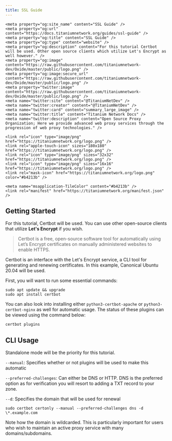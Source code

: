 ```yaml
---
title: SSL Guide
---
```


<head>
    <meta content="IE=edge" http-equiv="X-UA-Compatible" />
    <meta name="viewport" content="width=device-width, initial-scale=1.0, shrink-to-fit=no" />
    <meta content="1.0.10" name="version" />
    <meta name="theme-color" media="(prefers-color-scheme: dark)" content="#434c5e" />
    <link rel="canonical" href="https://docs.titaniumnetwork.org/" />
    <meta name="keywords" content="proxy, web proxy, ultraviolet, service workers, unblock websites, unblock chromebook, free web proxy, proxy list, proxy sites, un block chromebook, online proxy, proxy server, proxysite, proxy youtube, bypass securly, bypass iboss, bypass lightspeed filter, holy unblocker, chromebooks, titanium network, unblock youtube, youtube proxy, unblocked youtube, youtube unblocked" />
    
    <meta property="og:site_name" content="SSL Guide" />
    <meta property="og:url" content="https://docs.titaniumnetwork.org/guides/ssl-guide" />
    <meta property="og:title" content="SSL Guide" />
    <meta property="og:type" content="website" />
    <meta property="og:description" content="For this tutorial Certbot will be used. Other open source clients which utilize Let's Encrypt as well however." />
    <meta property="og:image" content="https://raw.githubusercontent.com/titaniumnetwork-dev/Oxide/master/public/logo.png" />
    <meta property="og:image:secure_url" content="https://raw.githubusercontent.com/titaniumnetwork-dev/Oxide/master/public/logo.png" />
    <meta property="twitter:image" content="https://raw.githubusercontent.com/titaniumnetwork-dev/Oxide/master/public/logo.png" />
    <meta name="twitter:site" content="@TitaniumNetDev" />
    <meta name="twitter:creator" content="@TitaniumNetDev" />
    <meta name="twitter:card" content="summary_large_image" />
    <meta name="twitter:title" content="Titanium Network Docs" />
    <meta name="twitter:description" content="Open Source Proxy Organization; Here we provide advanced web proxy services through the progression of web proxy technologies." />
    
    <link rel="icon" type="image/png" href="https://titaniumnetwork.org/logo.png" />
    <link rel="apple-touch-icon" sizes="180x180" href="https://titaniumnetwork.org/logo.png" />
    <link rel="icon" type="image/png" sizes="32x32" href="https://titaniumnetwork.org/logo.png" />
    <link rel="icon" type="image/png" sizes="16x16" href="https://titaniumnetwork.org/logo.png" />
    <link rel="mask-icon" href="https://titaniumnetwork.org/logo.png" color="#b4213b" />
	
    <meta name="msapplication-TileColor" content="#b4213b" />
    <link rel="manifest" href="https://titaniumnetwork.org/manifest.json" />
</head>


## Getting Started

For this tutorial, Certbot will be used. You can use other open-source clients that utilize **Let's Encrypt** if you wish.

> Certbot is a free, open-source software tool for automatically using Let’s Encrypt certificates on manually administered websites to enable HTTPS.

Certbot is an interface with the Let's Encrypt service, a CLI tool for generating and renewing certificates. In this example, Canonical Ubuntu 20.04 will be used.

First, you will want to run some essential commands:

```
sudo apt update && upgrade
sudo apt install certbot
```

You can also look into installing either `python3-certbot-apache` or `python3-certbot-nginx` as well for automatic usage. The status of these plugins can be viewed using the command below:

```
certbot plugins
```

## CLI Usage

Standalone mode will be the priority for this tutorial.

`--manual`: Specifies whether or not plugins will be used to make this automatic

`--preferred-challenges`: Can either be DNS or HTTP. DNS is the preferred option as for verification you will resort to adding a TXT record to your zone.

`--d`: Specifies the domain that will be used for renewal

```
sudo certbot certonly --manual --preferred-challenges dns -d \*.example.com
```

Note how the domain is wildcarded. This is particularly important for users who wish to maintain an active proxy service with many domains/subdomains.
